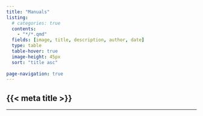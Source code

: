 ```yaml
---
title: "Manuals"
listing:
  # categories: true
  contents:
    - "*/*.qmd"
  fields: [image, title, description, author, date]
  type: table
  table-hover: true
  image-height: 45px
  sort: "title asc"
  
page-navigation: true
---
```


::: {.hidden }
# {{< meta title >}}
:::

---